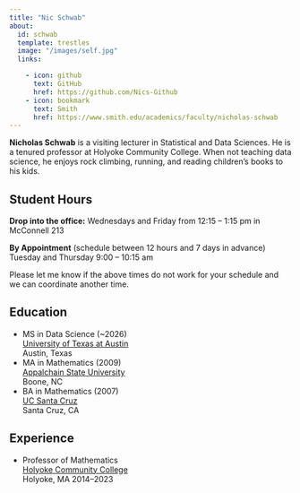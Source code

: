 ```yaml
---
title: "Nic Schwab"
about:
  id: schwab
  template: trestles
  image: "/images/self.jpg"
  links:

    - icon: github
      text: GitHub
      href: https://github.com/Nics-Github
    - icon: bookmark
      text: Smith
      href: https://www.smith.edu/academics/faculty/nicholas-schwab
---
```


**Nicholas Schwab** is a visiting lecturer in Statistical and Data Sciences. He is a tenured professor at Holyoke Community College. When not teaching data science, he enjoys rock climbing, running, and reading children's books to his kids.

## Student Hours

**Drop into the office:** Wednesdays and Friday from 12:15 -- 1:15 pm in McConnell 213

**By Appointment** (schedule between 12 hours and 7 days in advance) Tuesday and Thursday 9:00 -- 10:15 am

Please let me know if the above times do not work for your schedule and we can coordinate another time.\
<!-- Google Calendar Appointment Scheduling begin --> <link href="https://calendar.google.com/calendar/scheduling-button-script.css" rel="stylesheet">

```{=html}
<script src="https://calendar.google.com/calendar/scheduling-button-script.js" async></script>
```
```{=html}
<script>
(function() {
  var target = document.currentScript;
  window.addEventListener('load', function() {
    calendar.schedulingButton.load({
      url: 'https://calendar.google.com/calendar/appointments/schedules/AcZssZ1iIHImPBba_fFowl9qbN1tFoRCcEGTpc1nzat2Hys-0tM-MPbMsMIQQwqtBxSMRV2dcFZ9KIZ2?gv=true',
      color: '#039BE5',
      label: 'Book an appointment',
      target,
    });
  });
})();
</script>
```
<!-- end Google Calendar Appointment Scheduling -->

## Education

-   MS in Data Science (\~2026)\
    [University of Texas at Austin](https://cdso.utexas.edu/msds)\
    Austin, Texas
-   MA in Mathematics (2009)\
    [Appalchain State University](https://mathsci.appstate.edu/)\
    Boone, NC
-   BA in Mathematics (2007)\
    [UC Santa Cruz](https://www.math.ucsc.edu/)\
    Santa Cruz, CA

## Experience

-   Professor of Mathematics\
    [Holyoke Community College](https://www.hcc.edu)\
    Holyoke, MA 2014--2023
